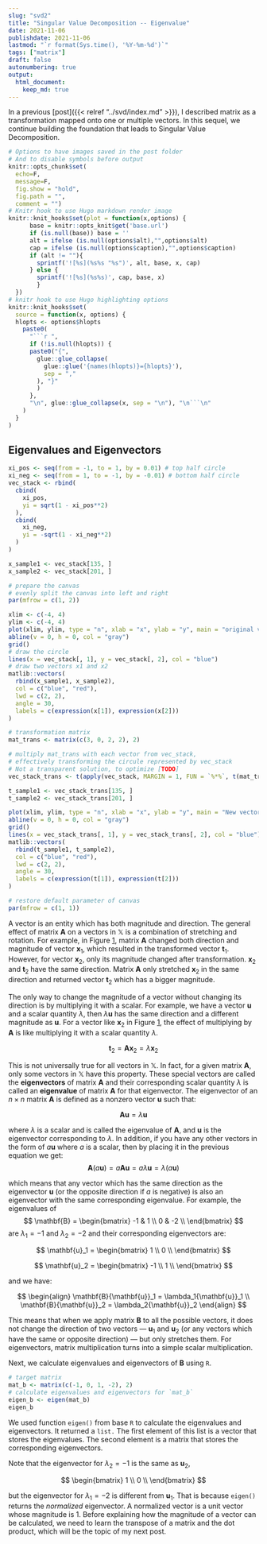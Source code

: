 ```yaml
---
slug: "svd2"
title: "Singular Value Decomposition -- Eigenvalue"
date: 2021-11-06
publishdate: 2021-11-06
lastmod: "`r format(Sys.time(), '%Y-%m-%d')`"
tags: ["matrix"]
draft: false
autonumbering: true
output:
  html_document:
    keep_md: true
---
```


In a previous [post]({{< relref "../svd/index.md" >}}),
I described matrix as a transformation mapped onto one or multiple vectors.
In this sequel, we continue building the foundation that leads to
Singular Value Decomposition.

```r
# Options to have images saved in the post folder
# And to disable symbols before output
knitr::opts_chunk$set(
  echo=F,
  message=F,
  fig.show = "hold",
  fig.path = "",
  comment = "")
# Knitr hook to use Hugo markdown render image
knitr::knit_hooks$set(plot = function(x,options) {
      base = knitr::opts_knit$get('base.url')
      if (is.null(base)) base = ''
      alt = ifelse (is.null(options$alt),"",options$alt)
      cap = ifelse (is.null(options$caption),"",options$caption)
      if (alt != ""){
        sprintf('![%s](%s%s "%s")', alt, base, x, cap)
      } else {
        sprintf('![%s](%s%s)', cap, base, x)  
        }
  })
# knitr hook to use Hugo highlighting options
knitr::knit_hooks$set(
  source = function(x, options) {
  hlopts <- options$hlopts
    paste0(
      "```r ",
      if (!is.null(hlopts)) {
      paste0("{",
        glue::glue_collapse(
          glue::glue('{names(hlopts)}={hlopts}'),
          sep = ","
        ), "}"
        )
      },
      "\n", glue::glue_collapse(x, sep = "\n"), "\n```\n"
    )
  }
)
```

## Eigenvalues and Eigenvectors

```r
xi_pos <- seq(from = -1, to = 1, by = 0.01) # top half circle
xi_neg <- seq(from = 1, to = -1, by = -0.01) # bottom half circle
vec_stack <- rbind(
  cbind(
    xi_pos,
    yi = sqrt(1 - xi_pos**2)
  ),
  cbind(
    xi_neg,
    yi = -sqrt(1 - xi_neg**2)
  )
)

x_sample1 <- vec_stack[135, ]
x_sample2 <- vec_stack[201, ]

# prepare the canvas
# evenly split the canvas into left and right
par(mfrow = c(1, 2))

xlim <- c(-4, 4)
ylim <- c(-4, 4)
plot(xlim, ylim, type = "n", xlab = "x", ylab = "y", main = "original vectors", asp = 1)
abline(v = 0, h = 0, col = "gray")
grid()
# draw the circle
lines(x = vec_stack[, 1], y = vec_stack[, 2], col = "blue")
# draw two vectors x1 and x2
matlib::vectors(
  rbind(x_sample1, x_sample2),
  col = c("blue", "red"),
  lwd = c(2, 2),
  angle = 30,
  labels = c(expression(x[1]), expression(x[2]))
)

# transformation matrix
mat_trans <- matrix(c(3, 0, 2, 2), 2)

# multiply mat_trans with each vector from vec_stack,
# effectively transforming the circule represented by vec_stack
# Not a transparent solution, to optimize [TODO]
vec_stack_trans <- t(apply(vec_stack, MARGIN = 1, FUN = `%*%`, t(mat_trans)))

t_sample1 <- vec_stack_trans[135, ]
t_sample2 <- vec_stack_trans[201, ]

plot(xlim, ylim, type = "n", xlab = "x", ylab = "y", main = "New vectors after transformation", asp = 1)
abline(v = 0, h = 0, col = "gray")
grid()
lines(x = vec_stack_trans[, 1], y = vec_stack_trans[, 2], col = "blue")
matlib::vectors(
  rbind(t_sample1, t_sample2),
  col = c("blue", "red"),
  lwd = c(2, 2),
  angle = 30,
  labels = c(expression(t[1]), expression(t[2]))
)

# restore default parameter of canvas
par(mfrow = c(1, 1))
```

A vector is an entity which has both magnitude and direction. 
The general effect of matrix $\mathbf{A}$ on a vectors in $\mathbb{X}$ 
is a combination of stretching and rotation.
For example, in Figure [1](#circle-figure),
matrix $\mathbf{A}$ changed both direction and magnitude of vector $\mathbf{x}_1$,
which resulted in the transformed vector $\mathbf{t}_1$. 
However, for vector $\mathbf{x}_2$, only its magnitude changed after transformation. 
$\mathbf{x}_2$ and $\mathbf{t}_2$ have the same direction. 
Matrix $\mathbf{A}$ only stretched $\mathbf{x}_2$ in the same direction 
and returned vector $\mathbf{t}_2$ which has a bigger magnitude. 

The only way to change the magnitude of a vector without changing its direction 
is by multiplying it with a scalar. 
For example, we have a vector $\mathbf{u}$ and a scalar quantity $\lambda$, 
then $\lambda\mathbf{u}$ has the same direction and a different magnitude as $\mathbf{u}$.
For a vector like $\mathbf{x}_2$ in Figure [1](#circle-figure),
the effect of multiplying by $\mathbf{A}$
is like multiplying it with a scalar quantity $\lambda$.

$$
\mathbf{t}_2 = \mathbf{A}\mathbf{x}_2 = \lambda\mathbf{x}_2
$$ 

This is not universally true for all vectors in $\mathbb{X}$. 
In fact, for a given matrix $\mathbf{A}$,
only some vectors in $\mathbb{X}$ have this property. 
These special vectors are called the **eigenvectors** of matrix $\mathbf{A}$
and their corresponding scalar quantity $\lambda$ is called
an **eigenvalue** of matrix $\mathbf{A}$ for that eigenvector. 
The eigenvector of an $n \times n$ matrix $\mathbf{A}$ is defined as a nonzero vector
$\mathbf{u}$ such that:

$$
\mathbf{A}\mathbf{u} = \lambda\mathbf{u}
$$ 

where $\lambda$ is a scalar and is called the eigenvalue of $\mathbf{A}$, 
and $\mathbf{u}$ is the eigenvector corresponding to $\lambda$. 
In addition, if you have any other vectors in the form of $a\mathbf{u}$ 
where $a$ is a scalar, 
then by placing it in the previous equation we get:
$$
\mathbf{A}(a\mathbf{u}) = a\mathbf{A}\mathbf{u} = a\lambda\mathbf{u} = \lambda(a\mathbf{u})
$$ 

which means that any vector which has the same direction as the eigenvector $\mathbf{u}$ 
(or the opposite direction if $a$ is negative) is also an eigenvector 
with the same corresponding eigenvalue. 
For example, the eigenvalues of 
$$
\mathbf{B} = 
\begin{bmatrix}
  -1 & 1 \\
  0 & -2 \\
\end{bmatrix}
$$ 
are $\lambda_1 = -1$ and $\lambda_2 = -2$ and their corresponding eigenvectors are:

$$
\mathbf{u}_1 = 
\begin{bmatrix}
  1 \\
  0 \\
\end{bmatrix}
$$

$$
\mathbf{u}_2 = 
\begin{bmatrix}
  -1 \\
  1 \\
\end{bmatrix}
$$ 

and we have:

$$
\begin{align}
\mathbf{B}{\mathbf{u}}_1 = \lambda_1{\mathbf{u}}_1 \\
\mathbf{B}{\mathbf{u}}_2 = \lambda_2{\mathbf{u}}_2
\end{align}
$$

This means that when we apply matrix $\mathbf{B}$ to all the possible vectors, 
it does not change the direction of two vectors --- $\mathbf{u}_1$ and $\mathbf{u}_2$
(or any vectors which have the same or opposite direction) ---
but only stretches them. 
For eigenvectors, matrix multiplication turns into a simple scalar multiplication.

Next, we calculate eigenvalues and eigenvectors of $\mathbf{B}$ using `R`.

```r
# target matrix
mat_b <- matrix(c(-1, 0, 1, -2), 2)
# calculate eigenvalues and eigenvectors for `mat_b`
eigen_b <- eigen(mat_b)
eigen_b
```

We used function `eigen()` from base `R` to calculate the eigenvalues and eigenvectors. 
It returned a `list.` 
The first element of this list is a vector that stores the eigenvalues. 
The second element is a matrix that stores the corresponding eigenvectors. 

Note that the eigenvector for ${\lambda}_2 = -1$ is the same as ${\mathbf{u}}_2$, 

$$
\begin{bmatrix}
  1 \\
  0 \\
\end{bmatrix}
$$

but the eigenvector for ${\lambda}_1 = -2$ is different from ${\mathbf{u}}_1$. 
That is because `eigen()` returns the *normalized* eigenvector.
A normalized vector is a unit vector whose magnitude is 1. 
Before explaining how the magnitude of a vector can be calculated, 
we need to learn the transpose of a matrix and the dot product,
which will be the topic of my next post.

